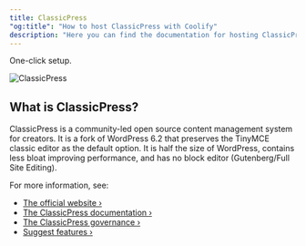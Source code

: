 ```yaml
---
title: ClassicPress
"og:title": "How to host ClassicPress with Coolify"
description: "Here you can find the documentation for hosting ClassicPress with Coolify."
---
```


<Check>One-click setup.</Check>

![ClassicPress](https://raw.githubusercontent.com/ClassicPress/ClassicPress/develop/src/wp-admin/images/classicpress-logo.png)

## What is ClassicPress?

ClassicPress is a community-led open source content management system for creators. It is a fork of WordPress 6.2 that preserves the TinyMCE classic editor as the default option. It is half the size of WordPress, contains less bloat improving performance, and has no block editor (Gutenberg/Full Site Editing).

For more information, see:

- [The official website ›](https://www.classicpress.net/)
- [The ClassicPress documentation ›](https://docs.classicpress.net/)
- [The ClassicPress governance ›](https://www.classicpress.net/governance/)
- [Suggest features ›](https://github.com/ClassicPress/ClassicPress/issues/)
